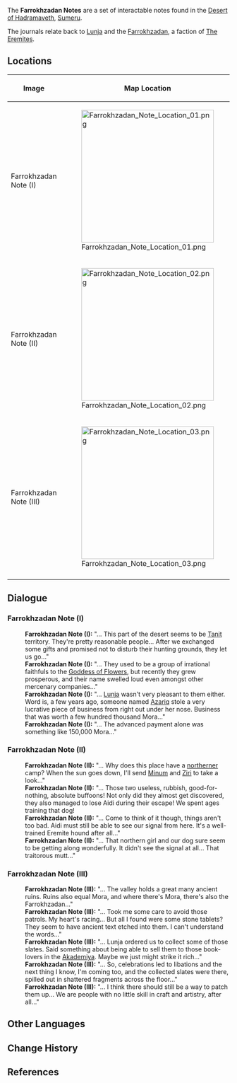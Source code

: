 {{Terminology Infobox
|image        = 
|type         = Notable Interactables
|region       = Sumeru
|subregion    = Great Red Sand
|area         = Desert of Hadramaveth
|subarea      = 
}}
The '''Farrokhzadan Notes''' are a set of interactable notes found in the [[Desert of Hadramaveth]], [[Sumeru]].

The journals relate back to [[Lunja]] and the [[Farrokhzadan]], a faction of [[The Eremites]].

==Locations==
{| class="article-table" style="text-align: center;"
!Image
!Map Location
!Location Context
|-
|Farrokhzadan Note (I)
|[[File:Farrokhzadan_Note_Location_01.png|300x300px]]
|[[File:Farrokhzadan_Note_Context_01.png|300x300px]]
|-
|Farrokhzadan Note (II)
|[[File:Farrokhzadan_Note_Location_02.png|300x300px]]
|[[File:Farrokhzadan_Note_Context_02.png|300x300px]]
|-
|Farrokhzadan Note (III)
|[[File:Farrokhzadan_Note_Location_03.png|300x300px]]
|[[File:Farrokhzadan_Note_Context_03.png|300x300px]]
|-
|}

==Dialogue==
===Farrokhzadan Note (I)===
{{Dialogue start}}
:'''Farrokhzadan Note (I):''' "... This part of the desert seems to be [[Tanit]] territory. They're pretty reasonable people... After we exchanged some gifts and promised not to disturb their hunting grounds, they let us go..."
:'''Farrokhzadan Note (I):''' "... They used to be a group of irrational faithfuls to the [[Goddess of Flowers]], but recently they grew prosperous, and their name swelled loud even amongst other mercenary companies..."
:'''Farrokhzadan Note (I):''' "... [[Lunja]] wasn't very pleasant to them either. Word is, a few years ago, someone named [[Azariq]] stole a very lucrative piece of business from right out under her nose. Business that was worth a few hundred thousand Mora..."
:'''Farrokhzadan Note (I):''' "... The advanced payment alone was something like 150,000 Mora..."
{{Dialogue end}}

===Farrokhzadan Note (II) ===
{{Dialogue start}}
:'''Farrokhzadan Note (II):''' "... Why does this place have a [[Fatui|northerner]] camp? When the sun goes down, I'll send [[Minum]] and [[Ziri]] to take a look..."
:'''Farrokhzadan Note (II):''' "... Those two useless, rubbish, good-for-nothing, absolute buffoons! Not only did they almost get discovered, they also managed to lose Aidi during their escape! We spent ages training that dog!
:'''Farrokhzadan Note (II):''' "... Come to think of it though, things aren't too bad. Aidi must still be able to see our signal from here. It's a well-trained Eremite hound after all..."
:'''Farrokhzadan Note (II):''' "... That northern girl and our dog sure seem to be getting along wonderfully. It didn't see the signal at all... That traitorous mutt..."
{{Dialogue end}}

===Farrokhzadan Note (III)===
{{Dialogue start}}
:'''Farrokhzadan Note (III):''' "... The valley holds a great many ancient ruins. Ruins also equal Mora, and where there's Mora, there's also the Farrokhzadan..."
:'''Farrokhzadan Note (III):''' "... Took me some care to avoid those patrols. My heart's racing... But all I found were some stone tablets? They seem to have ancient text etched into them. I can't understand the words..."
:'''Farrokhzadan Note (III):''' "... Lunja ordered us to collect some of those slates. Said something about being able to sell them to those book-lovers in the [[Sumeru Akademiya|Akademiya]]. Maybe we just might strike it rich..."
:'''Farrokhzadan Note (III):''' "... So, celebrations led to libations and the next thing I know, I'm coming too, and the collected slates were there, spilled out in shattered fragments across the floor..."
:'''Farrokhzadan Note (III):''' "... I think there should still be a way to patch them up... We are people with no little skill in craft and artistry, after all..."
{{Dialogue end}}

==Other Languages==
{{Other Languages
|en      = Farrokhzadan Note
|zhs     = 「法罗赫之子」的笔记
|zhs_rm  = "Fǎluóhè zhī Zǐ" de Bǐjì
|zht     = 「法羅赫之子」的筆記
|zht_rm  = "Fǎluóhè zhī Zǐ" de Bǐjì
|zh_tl   = 
|ja      = 「ファッロフの子」ノート
|ja_rm   = "Farrofu no Ko" Nooto
|ja_tl   = "Children of Farrokh" Note
|ko      = 「파로크의 아이」 메모
|ko_rm   = "Parokeu-ui Ai" Memo
|ko_tl   = "Farrok's Child" Memo
|es      = Notas de los Hijos de Farroj
|es_tl   = Notes from the Children of Farrokh
|fr      = Notes des Farrokhzadas
|fr_tl   = Notes of the Farrokhzadan
|ru      = Заметки «Фаррохзадан»
|ru_tl   = "Farrokhzadan" Notes
|th      = เรื่องราวของ "บุตรแห่ง Farrokh"
|th_rm   = 
|th_tl   = 
|vi      = Ghi Chú "Con Của Farrokh"
|vi_tl   = 
|de      = Notizen der „Söhne von Farrokh“
|de_tl   = 
|id      = Catatan Farrokhzadan
|id_tl   = Farrokhzadan Note
|pt      = Anotações de um Filho de Farrokh
|pt_tl   = 
|tr      = Farrokhzadan'ın Notu
|tr_tl   = 
|it      = Appunti dei Figli di Farrokhzad
|it_tl   = Notes of the Children of Farrokhzad
}}

==Change History==
{{Change History|3.4}}

==References==
{{Reflist}}